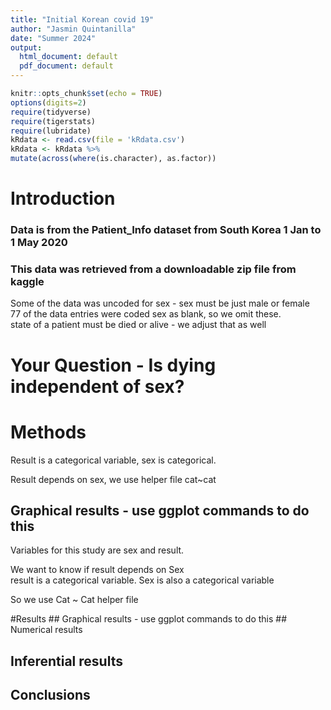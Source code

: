 ```yaml
---
title: "Initial Korean covid 19"
author: "Jasmin Quintanilla"
date: "Summer 2024"
output:
  html_document: default
  pdf_document: default
---
```


```r
knitr::opts_chunk$set(echo = TRUE)
options(digits=2)
require(tidyverse)
require(tigerstats)
require(lubridate)
kRdata <- read.csv(file = 'kRdata.csv')
kRdata <- kRdata %>%
mutate(across(where(is.character), as.factor))

```

# Introduction



### Data is from the Patient_Info dataset from South Korea 1 Jan to 1 May 2020
### This data was retrieved from a downloadable zip file from kaggle

Some of the data was uncoded for sex - sex must be just male or female  
77 of the data entries were coded sex  as blank, so we omit these.  
state of a patient must be died or alive - we adjust that as well     
  
# Your Question - Is dying independent of sex?

# Methods

Result is a categorical variable, sex is categorical.   

Result depends on sex, we use helper file cat~cat  


## Graphical results - use ggplot commands to do this  


Variables for this study are sex and result.  

We want to know if result depends on Sex  
result is a categorical variable.
Sex is also a categorical variable 

So we use Cat ~ Cat helper file 

#Results
## Graphical results - use ggplot commands to do this 
## Numerical results


## Inferential results 




## Conclusions


